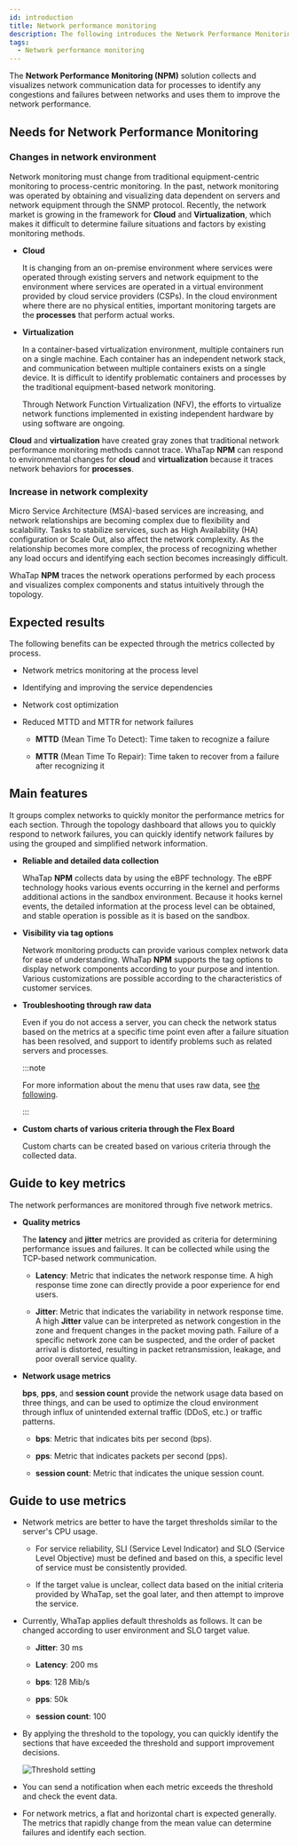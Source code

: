 ```yaml
---
id: introduction
title: Network performance monitoring
description: The following introduces the Network Performance Monitoring.
tags:
  - Network performance monitoring
---
```


The **Network Performance Monitoring (NPM)** solution collects and visualizes network communication data for processes to identify any congestions and failures between networks and uses them to improve the network performance.

## Needs for Network Performance Monitoring

### Changes in network environment

Network monitoring must change from traditional equipment-centric monitoring to process-centric monitoring. In the past, network monitoring was operated by obtaining and visualizing data dependent on servers and network equipment through the SNMP protocol. Recently, the network market is growing in the framework for **Cloud** and **Virtualization**, which makes it difficult to determine failure situations and factors by existing monitoring methods.

-   **Cloud**

    It is changing from an on-premise environment where services were operated through existing servers and network equipment to the environment where services are operated in a virtual environment provided by cloud service providers (CSPs). In the cloud environment where there are no physical entities, important monitoring targets are the **processes** that perform actual works.

-   **Virtualization**

    In a container-based virtualization environment, multiple containers run on a single machine. Each container has an independent network stack, and communication between multiple containers exists on a single device. It is difficult to identify problematic containers and processes by the traditional equipment-based network monitoring.

    Through Network Function Virtualization (NFV), the efforts to virtualize network functions implemented in existing independent hardware by using software are ongoing.

**Cloud** and **virtualization** have created gray zones that traditional network performance monitoring methods cannot trace. WhaTap **NPM** can respond to environmental changes for **cloud** and **virtualization** because it traces network behaviors for **processes**.

### Increase in network complexity

Micro Service Architecture (MSA)-based services are increasing, and network relationships are becoming complex due to flexibility and scalability. Tasks to stabilize services, such as High Availability (HA) configuration or Scale Out, also affect the network complexity. As the relationship becomes more complex, the process of recognizing whether any load occurs and identifying each section becomes increasingly difficult.

WhaTap **NPM** traces the network operations performed by each process and visualizes complex components and status intuitively through the topology.

## Expected results

The following benefits can be expected through the metrics collected by process.

-   Network metrics monitoring at the process level

-   Identifying and improving the service dependencies

-   Network cost optimization

-   Reduced MTTD and MTTR for network failures

    -   **MTTD** (Mean Time To Detect): Time taken to recognize a failure

    -   **MTTR** (Mean Time To Repair): Time taken to recover from a failure after recognizing it

## Main features

It groups complex networks to quickly monitor the performance metrics for each section. Through the topology dashboard that allows you to quickly respond to network failures, you can quickly identify network failures by using the grouped and simplified network information.

-   **Reliable and detailed data collection**

    WhaTap **NPM** collects data by using the eBPF technology. The eBPF technology hooks various events occurring in the kernel and performs additional actions in the sandbox environment. Because it hooks kernel events, the detailed information at the process level can be obtained, and stable operation is possible as it is based on the sandbox.

-   **Visibility via tag options**

    Network monitoring products can provide various complex network data for ease of understanding. WhaTap **NPM** supports the tag options to display network components according to your purpose and intention. Various customizations are possible according to the characteristics of customer services.

-   **Troubleshooting through raw data**

    Even if you do not access a server, you can check the network status based on the metrics at a specific time point even after a failure situation has been resolved, and support to identify problems such as related servers and processes.

    :::note

    For more information about the menu that uses raw data, see [the following](npm/analysis-tcp-udp-sessions).

    :::

-   **Custom charts of various criteria through the Flex Board**

    Custom charts can be created based on various criteria through the collected data.

## Guide to key metrics

The network performances are monitored through five network metrics.

-   **Quality metrics**

    The **latency** and **jitter** metrics are provided as criteria for determining performance issues and failures. It can be collected while using the TCP-based network communication.

    -   **Latency**: Metric that indicates the network response time. A high response time zone can directly provide a poor experience for end users.

    -   **Jitter**: Metric that indicates the variability in network response time. A high **Jitter** value can be interpreted as network congestion in the zone and frequent changes in the packet moving path. Failure of a specific network zone can be suspected, and the order of packet arrival is distorted, resulting in packet retransmission, leakage, and poor overall service quality.

-   **Network usage metrics**

    **bps**, **pps**, and **session count** provide the network usage data based on three things, and can be used to optimize the cloud environment through influx of unintended external traffic (DDoS, etc.) or traffic patterns.

    -   **bps**: Metric that indicates bits per second (bps).

    -   **pps**: Metric that indicates packets per second (pps).

    -   **session count**: Metric that indicates the unique session count.

## Guide to use metrics

-   Network metrics are better to have the target thresholds similar to the server's CPU usage.

    -   For service reliability, SLI (Service Level Indicator) and SLO (Service Level Objective) must be defined and based on this, a specific level of service must be consistently provided.

    -   If the target value is unclear, collect data based on the initial criteria provided by WhaTap, set the goal later, and then attempt to improve the service.

-   Currently, WhaTap applies default thresholds as follows. It can be changed according to user environment and SLO target value.

    -   **Jitter**: 30 ms

    -   **Latency**: 200 ms

    -   **bps**: 128 Mib/s

    -   **pps**: 50k

    -   **session count**: 100

-   By applying the threshold to the topology, you can quickly identify the sections that have exceeded the threshold and support improvement decisions.

    ![Threshold setting](/img/npm-threshold-sample.png)

-   You can send a notification when each metric exceeds the threshold and check the event data.

-   For network metrics, a flat and horizontal chart is expected generally. The metrics that rapidly change from the mean value can determine failures and identify each section.
